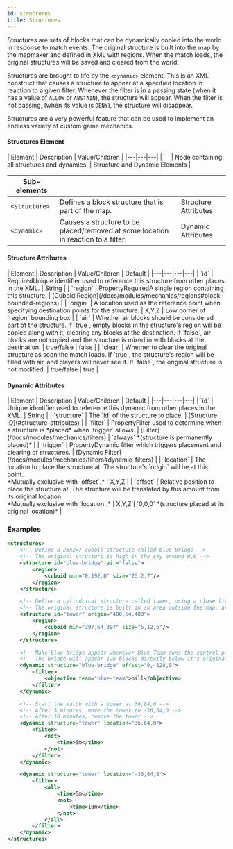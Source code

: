 ```yaml
---
id: structures
title: Structures
---
```


Structures are sets of blocks that can be dynamically copied into the world in response to match events.
The original structure is built into the map by the mapmaker and defined in XML with regions.
When the match loads, the original structures will be saved and cleared from the world.

Structures are brought to life by the `<dynamic>` element.
This is an XML construct that causes a structure to appear at a specified location in reaction to a given filter.
Whenever the filter is in a passing state (when it has a value of `ALLOW` or `ABSTAIN`), the structure will appear.
When the filter is not passing, (when its value is `DENY`), the structure will disappear.

Structures are a very powerful feature that can be used to implement an endless variety of custom game mechanics.

#### Structures Element

<div className="table-container">
  | Element | Description | Value/Children |
  |---|---|---|
  | `<structures> </structures>` | Node containing all structures and dynamics. | <span className="badge badge--secondary">Structure and Dynamic Elements</span> |

  | Sub-elements |||
  |---|---|---|
  | `<structure>` | Defines a block structure that is part of the map. | <span className="badge badge--secondary">Structure Attributes</span> |
  | `<dynamic>` | Causes a structure to be placed/removed at some location in reaction to a filter. | <span className="badge badge--secondary">Dynamic Attributes</span> |
</div>

#### Structure Attributes

<div className="table-container">
  | Element | Description | Value/Children | Default |
  |---|---|---|---|
  | `id` | <span className="badge badge--danger">Required</span>Unique identifier used to reference this structure from other places in the XML. | <span className="badge badge--primary">String</span> |
  | `region` | <span className="badge badge--secondary" title="Can be either this attribute or a sub-element.">Property</span><span className="badge badge--danger">Required</span>A single region containing this structure. | [Cuboid Region](/docs/modules/mechanics/regions#block-bounded-regions) |
  | `origin` | A location used as the reference point when specifying destination points for the structure. | <span className="badge badge--primary">X,Y,Z</span> | <span className="badge badge--secondary">Low corner of `region` bounding box</span> |
  | `air` | Whether air blocks should be considered part of the structure. If `true`, empty blocks in the structure's region will be copied along with it, clearing any blocks at the destination. If `false`, air blocks are not copied and the structure is mixed in with blocks at the destination. | <span className="badge badge--primary">true/false</span> | false |
  | `clear` | Whether to clear the original structure as soon the match loads. If `true`, the structure's region will be filled with air, and players will never see it. If `false`, the original structure is not modified. | <span className="badge badge--primary">true/false</span> | true |
</div>

#### Dynamic Attributes

<div className="table-container">
  | Element | Description | Value/Children | Default |
  |---|---|---|---|
  | `id` | Unique identifier used to reference this dynamic from other places in the XML. | <span className="badge badge--primary">String</span> |
  | `structure` | The `id` of the structure to place. | [Structure ID](#structure-attributes) |
  | `filter` | <span className="badge badge--secondary" title="Can be either this attribute or a sub-element.">Property</span>Filter used to determine when a structure is *placed* when `trigger` allows. | [Filter](/docs/modules/mechanics/filters) | `always` *(structure is permanently placed)* |
  | `trigger` | <span className="badge badge--secondary" title="Can be either this attribute or a sub-element.">Property</span>Dynamic filter which triggers placement and clearing of structures. | [Dynamic Filter](/docs/modules/mechanics/filters#dynamic-filters) |
  | `location` | The location to place the structure at. The structure's `origin` will be at this point.<br />*Mutually exclusive with `offset`.* | <span className="badge badge--primary">X,Y,Z</span> |
  | `offset` | Relative position to place the structure at. The structure will be translated by this amount from its original location.<br />*Mutually exclusive with `location`.* | <span className="badge badge--primary">X,Y,Z</span> | `0,0,0` *(structure placed at its original location)* |
</div>

### Examples

```xml
<structures>
    <!-- Define a 25x2x7 cuboid structure called blue-bridge -->
    <!-- The original structure is high in the sky around 0,0 -->
    <structure id="blue-bridge" air="false">
        <region>
            <cuboid min="0,192,0" size="25,2,7"/>
        </region>
    </structure>

    <!-- Define a cylindrical structure called tower, using a close fitting cuboid -->
    <!-- The original structure is built in an area outside the map, around 400,400 -->
    <structure id="tower" origin="400,64,400">
        <region>
            <cuboid min="397,64,397" size="6,12,6"/>
        </region>
    </structure>

    <!-- Make blue-bridge appear whenever Blue Team owns the control-point called "hill" -->
    <!-- The bridge will appear 128 blocks directly below it's original location -->
    <dynamic structure="blue-bridge" offset="0,-128,0">
        <filter>
            <objective team="blue-team">hill</objective>
        </filter>
    </dynamic>

    <!-- Start the match with a tower at 36,64,0 -->
    <!-- After 5 minutes, move the tower to -36,64,0 -->
    <!-- After 10 minutes, remove the tower -->
    <dynamic structure="tower" location="36,64,0">
        <filter>
            <not>
                <time>5m</time>
            </not>
        </filter>
    </dynamic>

    <dynamic structure="tower" location="-36,64,0">
        <filter>
            <all>
                <time>5m</time>
                <not>
                    <time>10m</time>
                </not>
            </all>
        </filter>
    </dynamic>
</structures>
```
